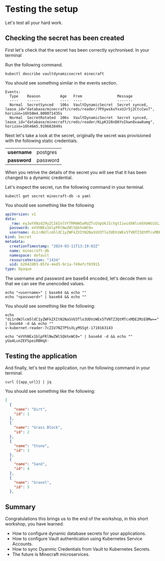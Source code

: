 # Testing the setup

Let's test all your hard work.

## Checking the secret has been created

First let's check that the secret has been correctly sychronised. In your terminal

Run the following command.

```shell
kubectl describe vaultdynamicsecret minecraft
```

You should see something similar in the events section.

```shell
Events:
  Type    Reason         Age   From                Message
  ----    ------         ----  ----                -------
  Normal  SecretSynced   106s  VaultDynamicSecret  Secret synced, lease_id="database/minecraft/creds/reader/7PXywskuYxxUJr5j2CtcCwv7", horizon=16h50m4.800071435s
  Normal  SecretRotated  106s  VaultDynamicSecret  Secret synced, lease_id="database/minecraft/creds/reader/KLpK328nD6YoIkwn8xaw8umg", horizon=16h46m5.919663849s
```

Next let's take a look at the secret, originally the secret was provisioned with
the following static credentials.

|              |          |
| ------------ | -------- |
| **username** | postgres |
| **password** | password |

When you retrive the details of the secret you will see that it has been changed
to a dynamic credential.  

Let's inspect the secret, run the following command in your terminal.

```shell
kubectl get secret minecraft-db -o yaml
```

You should see something like the following

```yaml
apiVersion: v1
data:
  _raw: eyJwYXNzd29yZCI6InlVYTRMdW5aRUZTcGVpUkJIcVgtIiwidXNlcm5hbWUiOiJ2LWt1YmVybmV0LXJlYWRlci03Y1pJVTdOWjdQNXNYTHlNU1NndC0xNzEwMTYzMTQzIn0=
  password: eVVhNEx1blpFRlNwZWlSQkhxWC0=
  username: di1rdWJlcm5ldC1yZWFkZXItN2NaSVU3Tlo3UDVzWEx5TVNTZ3QtMTcxMDE2MzE0Mw==
kind: Secret
metadata:
  creationTimestamp: "2024-03-11T13:19:02Z"
  name: minecraft-db
  namespace: default
  resourceVersion: "1434"
  uid: b2642d03-857e-4ed3-9c1a-749efcf03915
type: Opaque
```

The username and password are base64 encoded, let's decode them so that we 
can see the unencoded values.

```shell
echo "<username>" | base64 && echo ""
echo "<password>" | base64 && echo ""
```

You should see something like the following:

```shell
echo "di1rdWJlcm5ldC1yZWFkZXItN2NaSVU3Tlo3UDVzWEx5TVNTZ3QtMTcxMDE2MzE0Mw==" | base64 -d && echo ""
v-kubernet-reader-7cZIU7NZ7P5sXLyMSSgt-1710163143

echo "eVVhNEx1blpFRlNwZWlSQkhxWC0=" | base64 -d && echo ""
yUa4LunZEFSpeiRBHqX-
```

## Testing the application

And finally, let's test the application, run the following command in your 
terminal.

```shell
curl {{app_url}} | jq
```

You should see something like the following:

```json
[
  {
    "name": "Dirt",
    "id": 1
  },
  {
    "name": "Grass Block",
    "id": 2
  },
  {
    "name": "Stone",
    "id": 3
  },
  {
    "name": "Sand",
    "id": 4
  },
  {
    "name": "Gravel",
    "id": 5
  },
  ```

## Summary
Congratulations this brings us to the end of the workshop, in this short workshop,
you have learned.

* How to configure dynamic database secrets for your applications.
* How to configure Vault authentication using Kubernetes Service Accounts.
* How to sync Dyanmic Credentials from Vault to Kubernetes Secrets.
* The future is Minecraft microservices.